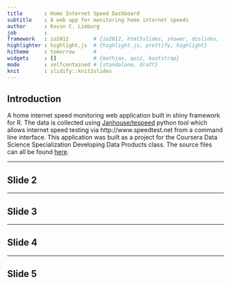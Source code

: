 ```yaml
---
title       : Home Internet Speed Dashboard
subtitle    : A web app for monitoring home internet speeds
author      : Kevin C. Limburg
job         : 
framework   : io2012        # {io2012, html5slides, shower, dzslides, ...}
highlighter : highlight.js  # {highlight.js, prettify, highlight}
hitheme     : tomorrow      # 
widgets     : []            # {mathjax, quiz, bootstrap}
mode        : selfcontained # {standalone, draft}
knit        : slidify::knit2slides
---
```


## Introduction

A home internet speed monitoring web application built in shiny framework for R. The data is collected using [Janhouse/tespeed](https://github.com/Janhouse/tespeed) python tool which allows internet speed testing via http://www.speedtest.net from a command line interface. This application was built as a project for the Coursera Data Science Specialization Developing Data Products class. The source files can all be found [here](https://github.com/klimburg/InternetSpeedDash).

---

## Slide 2



---

## Slide 3

---

## Slide 4

---

## Slide 5




